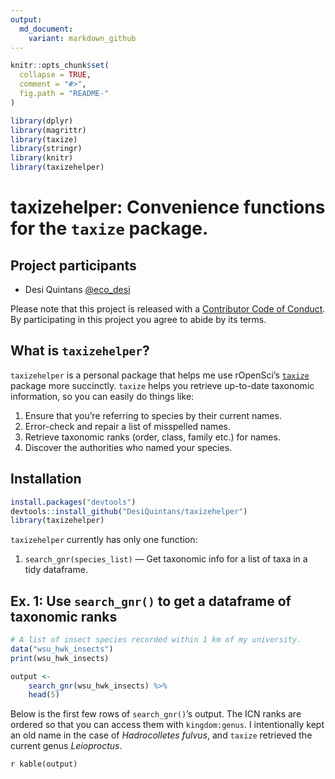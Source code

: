 ```yaml
---
output:
  md_document:
    variant: markdown_github
---
```


<!-- README.md is generated from README.Rmd. Please edit that file -->

```r
knitr::opts_chunk$set(
  collapse = TRUE,
  comment = "#>",
  fig.path = "README-"
)

library(dplyr)
library(magrittr)
library(taxize)
library(stringr)
library(knitr)
library(taxizehelper)
```

# taxizehelper: Convenience functions for the `taxize` package.

## Project participants

- Desi Quintans [@eco_desi](https://twitter.com/eco_desi)

Please note that this project is released with a [Contributor Code of Conduct](CONDUCT.md). By participating in this project you agree to abide by its terms.


## What is `taxizehelper`?

`taxizehelper` is a personal package that helps me use rOpenSci's [`taxize`](https://ropensci.org/tutorials/taxize_tutorial/) package more succinctly. `taxize` helps you retrieve up-to-date taxonomic information, so you can easily do things like:

1. Ensure that you're referring to species by their current names.
2. Error-check and repair a list of misspelled names.
3. Retrieve taxonomic ranks (order, class, family etc.) for names.
4. Discover the authorities who named your species.


## Installation

```r
install.packages("devtools")
devtools::install_github("DesiQuintans/taxizehelper")
library(taxizehelper)
```

`taxizehelper` currently has only one function:

1. `search_gnr(species_list)` --- Get taxonomic info for a list of taxa in a tidy dataframe.

## Ex. 1: Use `search_gnr()` to get a dataframe of taxonomic ranks

```r
# A list of insect species recorded within 1 km of my university.
data("wsu_hwk_insects")
print(wsu_hwk_insects)

output <- 
    search_gnr(wsu_hwk_insects) %>% 
    head(5)
```

Below is the first few rows of `search_gnr()`'s output. The ICN ranks are ordered so that you can access them with `kingdom:genus`. I intentionally kept an old name in the case of _Hadrocolletes fulvus_, and `taxize` retrieved the current genus _Leioproctus_.

`r kable(output)`
